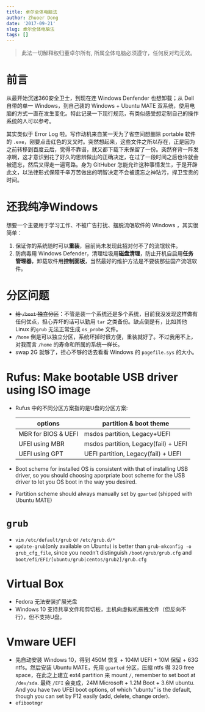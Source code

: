 ```yaml
---
title: 卓尔全体电脑法
author: Zhuoer Dong
date: '2017-09-21'
slug: 卓尔全体电脑法
tags: []
---
```


> 此法一切解释权归董卓尔所有, 所属全体电脑必须遵守，任何反对均无效。


# 前言

从最开始沉迷360安全卫士，到现在连 Windows Denfender 也想卸载；从 Dell 自带的单一 Windows，到自己装的 Windows + Ubuntu MATE 双系统，使用电脑的方式一直在发生变化。特此记录一下现行规范，有类似感受想定制自己的操作系统的人可以参考。
 
其实类似于 Error Log 啦。写作动机来自某一天为了省空间想删除 portable 软件的 `.exe`，刚要点击红色的叉叉时。突然想起来，这些文件之所以存在，正是因为之前转移到百度云后，觉得不靠谱，就又都下载下来保留了一份。突然脊背一阵发凉啊，这才意识到花了好久的思辨做出的正确决定，在过了一段时间之后也许就会被遗忘，然后又得走一遍弯路。身为 GitHuber 怎能允许这种事情发生，于是开辟此文，以法律形式保障千辛万苦做出的明智决定不会被遗忘之神玷污，捍卫宝贵的时间。



# 还我纯净Windows

想要一个主要用于学习工作、不被广告打扰、摆脱流氓软件的 Windows ，其实很简单：

1. 保证你的系统随时可以**重装**，目前尚未发现此招对付不了的流氓软件。
2. 防病毒用 Windows Defender，清理垃圾用**磁盘清理**，防止开机自启用**任务管理器**，卸载软件用**控制面板**，当然最好的维护方法是不要装那些国产流氓软件。


# 分区问题

- ~~给 `/boot` 独立分区~~：不管是装一个系统还是多个系统，目前我没发现这样做有任何优点，担心弄坏的话可以勤用 `tar` 之类备份。缺点倒是有，比如其他 Linux 的`grub` 无法正常生成 `os_probe` 文件。
- `/home` 倒是可以独立分区，系统坏掉时很方便，重装就好了。不过我用不上，对我而言 `/home` 的寿命和所属的系统一样长。
- swap 2G 就够了，担心不够的话去看看 Windows 的 `pagefile.sys` 的大小。



# Rufus: Make bootable USB driver using ISO image

- Rufus 中的不同分区方案指的是U盘的分区方案:

    options | partition & boot theme
    ------- | -----------------------
    MBR for BIOS & UEFI |    msdos partition, Legacy+UEFI 
    UFEI using MBR 	    |    msdos partition, Legacy(fail) + UEFI
    UEFI using GPT      |    UEFI partition,  Legacy(fail) + UEFI

- Boot scheme for installed OS is consistent with that of installing USB driver, so you should choosing aporpriate boot scheme for the USB driver to let you OS boot in the way you desired.
- Partition scheme should always manually set by `gparted` (shipped with Ubuntu MATE)



# `grub`

- `vim` `/etc/default/grub` or `/etc/grub.d/*`
- `update-grub`(only available on Ubuntu) is better than `grub-mkconfig -o grub_cfg_file`, since you needn't distinguish `/boot/grub/grub.cfg` and `boot/efi/EFI/[ubuntu/grub|centos/grub2]/grub.cfg` 



# Virtual Box

- Fedora 无法安装扩展光盘
- Windows 10 支持共享文件和剪切板，主机向虚拟机拖拽文件（但反向不行），但不支持U盘。
  


# Vmware UEFI

  - 先自动安装 Windows 10，得到 450M 恢复 + 104M UEFI + 10M 保留 + 63G ntfs。然后安装 Ubuntu MATE，先用 `gparted` 分区，压缩 ntfs 得 32G free space，在此之上建立 ext4 partition 来 mount `/`, remember to set boot at `/dev/sda`. 最终 `/EFI` 会变成，24M Microsoft + 1.2M Boot + 3.6M ubuntu. And you have two UFEI boot options, of which “ubuntu” is the default, though you can set by F12 easily (add, delete, change order).
  - `efibootmgr`

